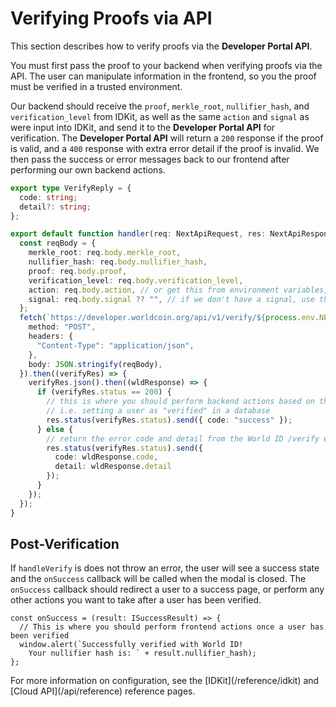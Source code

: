 # Verifying Proofs via API

This section describes how to verify proofs via the **Developer Portal API**.

<Note type="warning">
  You must first pass the proof to your backend when verifying proofs via the API. The user can manipulate information in the frontend, so you the proof must be verified in a trusted environment.
</Note>

Our backend should receive the `proof`, `merkle_root`, `nullifier_hash`, and `verification_level` from IDKit, as well as the same `action` and `signal` as were input into IDKit, and send it to the **Developer Portal API** for verification. 
The **Developer Portal API** will return a `200` response if the proof is valid, and a `400` response with extra error detail if the proof is invalid.
We then pass the success or error messages back to our frontend after performing our own backend actions.

```typescript {{ title: 'pages/api/verify.ts' }}
export type VerifyReply = {
  code: string;
  detail?: string;
};

export default function handler(req: NextApiRequest, res: NextApiResponse<VerifyReply>) {
  const reqBody = {
    merkle_root: req.body.merkle_root,
    nullifier_hash: req.body.nullifier_hash,
    proof: req.body.proof,
    verification_level: req.body.verification_level,
    action: req.body.action, // or get this from environment variables,
    signal: req.body.signal ?? "", // if we don't have a signal, use the empty string
  };
  fetch(`https://developer.worldcoin.org/api/v1/verify/${process.env.NEXT_PUBLIC_WLD_APP_ID}`, {
    method: "POST",
    headers: {
      "Content-Type": "application/json",
    },
    body: JSON.stringify(reqBody), 
  }).then((verifyRes) => {
    verifyRes.json().then((wldResponse) => {
      if (verifyRes.status == 200) {
        // this is where you should perform backend actions based on the verified credential
        // i.e. setting a user as "verified" in a database
        res.status(verifyRes.status).send({ code: "success" });
      } else {
        // return the error code and detail from the World ID /verify endpoint to our frontend
        res.status(verifyRes.status).send({ 
          code: wldResponse.code, 
          detail: wldResponse.detail 
        });
      }
    });
  });
}
```

## Post-Verification

If `handleVerify` is does not throw an error, the user will see a success state and the `onSuccess` callback will be called when the modal is closed. The `onSuccess` callback should redirect a user to a success page, or perform any other actions you want to take after a user has been verified.

```tsx {{ title: 'pages/index.tsx' }}
const onSuccess = (result: ISuccessResult) => {
  // This is where you should perform frontend actions once a user has been verified
  window.alert(`Successfully verified with World ID!
    Your nullifier hash is: ` + result.nullifier_hash);
};
```

<Note>
  For more information on configuration, see the [IDKit](/reference/idkit) and [Cloud API](/api/reference) reference pages.
</Note>